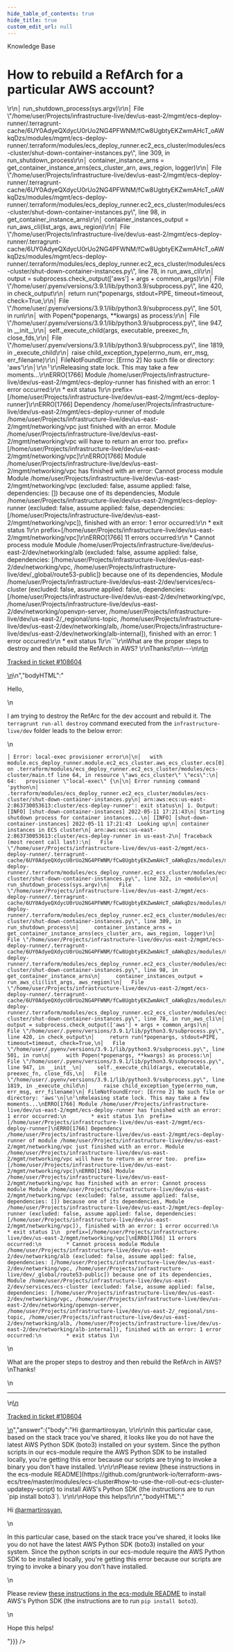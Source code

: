 ```yaml
---
hide_table_of_contents: true
hide_title: true
custom_edit_url: null
---
```



<CenterLayout>
<span className="searchCategory">Knowledge Base</span>
<h1>How to rebuild a RefArch for a particular AWS account?</h1>
<GitHub discussion={{"id":"D_kwDOF8slf84APiXB","number":418,"author":{"login":"armartirosyan"},"title":"How to rebuild a RefArch for a particular AWS account?","body":"\nHello,\r\n\r\nI am trying to destroy the RefArc for the dev account and rebuild it.  The `terragrunt run-all destroy` command executed from the `infrastructure-live/dev` folder leads to the below error:\r\n\r\n```\r\n│ Error: local-exec provisioner error\r\n│\r\n│   with module.ecs_deploy_runner.module.ec2_ecs_cluster.aws_ecs_cluster.ecs[0],\r\n│   on .terraform/modules/ecs_deploy_runner.ec2_ecs_cluster/modules/ecs-cluster/main.tf line 64, in resource \"aws_ecs_cluster\" \"ecs\":\r\n│   64:   provisioner \"local-exec\" {\r\n│\r\n│ Error running command 'python\r\n│ .terraform/modules/ecs_deploy_runner.ec2_ecs_cluster/modules/ecs-cluster/shut-down-container-instances.py\r\n│ arn:aws:ecs:us-east-2:863730053613:cluster/ecs-deploy-runner': exit status\r\n│ 1. Output: [INFO] [shut-down-container-instances] 2022-05-11 17:21:43\r\n│ Starting shutdown process for container instances...\r\n│ [INFO] [shut-down-container-instances] 2022-05-11 17:21:43  Looking up\r\n│ container instances in ECS cluster\r\n│ arn:aws:ecs:us-east-2:863730053613:cluster/ecs-deploy-runner in us-east-2\r\n│ Traceback (most recent call last):\r\n│   File \"/home/user/Projects/infrastructure-live/dev/us-east-2/mgmt/ecs-deploy-runner/.terragrunt-cache/6UY0AdyeQXdycU0rUo2NG4PFWNM/fCw8UgbtyEKZwmAHcT_oAWkqDzs/modules/mgmt/ecs-deploy-runner/.terraform/modules/ecs_deploy_runner.ec2_ecs_cluster/modules/ecs-cluster/shut-down-container-instances.py\", line 322, in <module>\r\n│     run_shutdown_process(sys.argv)\r\n│   File \"/home/user/Projects/infrastructure-live/dev/us-east-2/mgmt/ecs-deploy-runner/.terragrunt-cache/6UY0AdyeQXdycU0rUo2NG4PFWNM/fCw8UgbtyEKZwmAHcT_oAWkqDzs/modules/mgmt/ecs-deploy-runner/.terraform/modules/ecs_deploy_runner.ec2_ecs_cluster/modules/ecs-cluster/shut-down-container-instances.py\", line 309, in run_shutdown_process\r\n│     container_instance_arns = get_container_instance_arns(ecs_cluster_arn, aws_region, logger)\r\n│   File \"/home/user/Projects/infrastructure-live/dev/us-east-2/mgmt/ecs-deploy-runner/.terragrunt-cache/6UY0AdyeQXdycU0rUo2NG4PFWNM/fCw8UgbtyEKZwmAHcT_oAWkqDzs/modules/mgmt/ecs-deploy-runner/.terraform/modules/ecs_deploy_runner.ec2_ecs_cluster/modules/ecs-cluster/shut-down-container-instances.py\", line 98, in get_container_instance_arns\r\n│     container_instances_output = run_aws_cli(list_args, aws_region)\r\n│   File \"/home/user/Projects/infrastructure-live/dev/us-east-2/mgmt/ecs-deploy-runner/.terragrunt-cache/6UY0AdyeQXdycU0rUo2NG4PFWNM/fCw8UgbtyEKZwmAHcT_oAWkqDzs/modules/mgmt/ecs-deploy-runner/.terraform/modules/ecs_deploy_runner.ec2_ecs_cluster/modules/ecs-cluster/shut-down-container-instances.py\", line 78, in run_aws_cli\r\n│     output = subprocess.check_output(['aws'] + args + common_args)\r\n│   File \"/home/user/.pyenv/versions/3.9.1/lib/python3.9/subprocess.py\", line 420, in check_output\r\n│     return run(*popenargs, stdout=PIPE, timeout=timeout, check=True,\r\n│   File \"/home/user/.pyenv/versions/3.9.1/lib/python3.9/subprocess.py\", line 501, in run\r\n│     with Popen(*popenargs, **kwargs) as process:\r\n│   File \"/home/user/.pyenv/versions/3.9.1/lib/python3.9/subprocess.py\", line 947, in __init__\r\n│     self._execute_child(args, executable, preexec_fn, close_fds,\r\n│   File \"/home/user/.pyenv/versions/3.9.1/lib/python3.9/subprocess.py\", line 1819, in _execute_child\r\n│     raise child_exception_type(errno_num, err_msg, err_filename)\r\n│ FileNotFoundError: [Errno 2] No such file or directory: 'aws'\r\n│\r\n╵\r\nReleasing state lock. This may take a few moments...\r\nERRO[1766] Module /home/user/Projects/infrastructure-live/dev/us-east-2/mgmt/ecs-deploy-runner has finished with an error: 1 error occurred:\r\n        * exit status 1\r\n  prefix=[/home/user/Projects/infrastructure-live/dev/us-east-2/mgmt/ecs-deploy-runner]\r\nERRO[1766] Dependency /home/user/Projects/infrastructure-live/dev/us-east-2/mgmt/ecs-deploy-runner of module /home/user/Projects/infrastructure-live/dev/us-east-2/mgmt/networking/vpc just finished with an error. Module /home/user/Projects/infrastructure-live/dev/us-east-2/mgmt/networking/vpc will have to return an error too.  prefix=[/home/user/Projects/infrastructure-live/dev/us-east-2/mgmt/networking/vpc]\r\nERRO[1766] Module /home/user/Projects/infrastructure-live/dev/us-east-2/mgmt/networking/vpc has finished with an error: Cannot process module Module /home/user/Projects/infrastructure-live/dev/us-east-2/mgmt/networking/vpc (excluded: false, assume applied: false, dependencies: []) because one of its dependencies, Module /home/user/Projects/infrastructure-live/dev/us-east-2/mgmt/ecs-deploy-runner (excluded: false, assume applied: false, dependencies: [/home/user/Projects/infrastructure-live/dev/us-east-2/mgmt/networking/vpc]), finished with an error: 1 error occurred:\r\n        * exit status 1\r\n  prefix=[/home/user/Projects/infrastructure-live/dev/us-east-2/mgmt/networking/vpc]\r\nERRO[1766] 11 errors occurred:\r\n        * Cannot process module Module /home/user/Projects/infrastructure-live/dev/us-east-2/dev/networking/alb (excluded: false, assume applied: false, dependencies: [/home/user/Projects/infrastructure-live/dev/us-east-2/dev/networking/vpc, /home/user/Projects/infrastructure-live/dev/_global/route53-public]) because one of its dependencies, Module /home/user/Projects/infrastructure-live/dev/us-east-2/dev/services/ecs-cluster (excluded: false, assume applied: false, dependencies: [/home/user/Projects/infrastructure-live/dev/us-east-2/dev/networking/vpc, /home/user/Projects/infrastructure-live/dev/us-east-2/dev/networking/openvpn-server, /home/user/Projects/infrastructure-live/dev/us-east-2/_regional/sns-topic, /home/user/Projects/infrastructure-live/dev/us-east-2/dev/networking/alb, /home/user/Projects/infrastructure-live/dev/us-east-2/dev/networking/alb-internal]), finished with an error: 1 error occurred:\r\n        * exit status 1\r\n```\r\nWhat are the proper steps to destroy and then rebuild the RefArch in AWS? \r\nThanks!\n\n---\n\n<ins datetime=\"2022-05-13T20:10:20Z\">\n  <p><a href=\"https://support.gruntwork.io/hc/requests/108604\">Tracked in ticket #108604</a></p>\n</ins>\n","bodyHTML":"<p dir=\"auto\">Hello,</p>\n<p dir=\"auto\">I am trying to destroy the RefArc for the dev account and rebuild it.  The <code class=\"notranslate\">terragrunt run-all destroy</code> command executed from the <code class=\"notranslate\">infrastructure-live/dev</code> folder leads to the below error:</p>\n<div class=\"snippet-clipboard-content notranslate position-relative overflow-auto\" data-snippet-clipboard-copy-content=\"│ Error: local-exec provisioner error\n│\n│   with module.ecs_deploy_runner.module.ec2_ecs_cluster.aws_ecs_cluster.ecs[0],\n│   on .terraform/modules/ecs_deploy_runner.ec2_ecs_cluster/modules/ecs-cluster/main.tf line 64, in resource &quot;aws_ecs_cluster&quot; &quot;ecs&quot;:\n│   64:   provisioner &quot;local-exec&quot; {\n│\n│ Error running command 'python\n│ .terraform/modules/ecs_deploy_runner.ec2_ecs_cluster/modules/ecs-cluster/shut-down-container-instances.py\n│ arn:aws:ecs:us-east-2:863730053613:cluster/ecs-deploy-runner': exit status\n│ 1. Output: [INFO] [shut-down-container-instances] 2022-05-11 17:21:43\n│ Starting shutdown process for container instances...\n│ [INFO] [shut-down-container-instances] 2022-05-11 17:21:43  Looking up\n│ container instances in ECS cluster\n│ arn:aws:ecs:us-east-2:863730053613:cluster/ecs-deploy-runner in us-east-2\n│ Traceback (most recent call last):\n│   File &quot;/home/user/Projects/infrastructure-live/dev/us-east-2/mgmt/ecs-deploy-runner/.terragrunt-cache/6UY0AdyeQXdycU0rUo2NG4PFWNM/fCw8UgbtyEKZwmAHcT_oAWkqDzs/modules/mgmt/ecs-deploy-runner/.terraform/modules/ecs_deploy_runner.ec2_ecs_cluster/modules/ecs-cluster/shut-down-container-instances.py&quot;, line 322, in &lt;module&gt;\n│     run_shutdown_process(sys.argv)\n│   File &quot;/home/user/Projects/infrastructure-live/dev/us-east-2/mgmt/ecs-deploy-runner/.terragrunt-cache/6UY0AdyeQXdycU0rUo2NG4PFWNM/fCw8UgbtyEKZwmAHcT_oAWkqDzs/modules/mgmt/ecs-deploy-runner/.terraform/modules/ecs_deploy_runner.ec2_ecs_cluster/modules/ecs-cluster/shut-down-container-instances.py&quot;, line 309, in run_shutdown_process\n│     container_instance_arns = get_container_instance_arns(ecs_cluster_arn, aws_region, logger)\n│   File &quot;/home/user/Projects/infrastructure-live/dev/us-east-2/mgmt/ecs-deploy-runner/.terragrunt-cache/6UY0AdyeQXdycU0rUo2NG4PFWNM/fCw8UgbtyEKZwmAHcT_oAWkqDzs/modules/mgmt/ecs-deploy-runner/.terraform/modules/ecs_deploy_runner.ec2_ecs_cluster/modules/ecs-cluster/shut-down-container-instances.py&quot;, line 98, in get_container_instance_arns\n│     container_instances_output = run_aws_cli(list_args, aws_region)\n│   File &quot;/home/user/Projects/infrastructure-live/dev/us-east-2/mgmt/ecs-deploy-runner/.terragrunt-cache/6UY0AdyeQXdycU0rUo2NG4PFWNM/fCw8UgbtyEKZwmAHcT_oAWkqDzs/modules/mgmt/ecs-deploy-runner/.terraform/modules/ecs_deploy_runner.ec2_ecs_cluster/modules/ecs-cluster/shut-down-container-instances.py&quot;, line 78, in run_aws_cli\n│     output = subprocess.check_output(['aws'] + args + common_args)\n│   File &quot;/home/user/.pyenv/versions/3.9.1/lib/python3.9/subprocess.py&quot;, line 420, in check_output\n│     return run(*popenargs, stdout=PIPE, timeout=timeout, check=True,\n│   File &quot;/home/user/.pyenv/versions/3.9.1/lib/python3.9/subprocess.py&quot;, line 501, in run\n│     with Popen(*popenargs, **kwargs) as process:\n│   File &quot;/home/user/.pyenv/versions/3.9.1/lib/python3.9/subprocess.py&quot;, line 947, in __init__\n│     self._execute_child(args, executable, preexec_fn, close_fds,\n│   File &quot;/home/user/.pyenv/versions/3.9.1/lib/python3.9/subprocess.py&quot;, line 1819, in _execute_child\n│     raise child_exception_type(errno_num, err_msg, err_filename)\n│ FileNotFoundError: [Errno 2] No such file or directory: 'aws'\n│\n╵\nReleasing state lock. This may take a few moments...\nERRO[1766] Module /home/user/Projects/infrastructure-live/dev/us-east-2/mgmt/ecs-deploy-runner has finished with an error: 1 error occurred:\n        * exit status 1\n  prefix=[/home/user/Projects/infrastructure-live/dev/us-east-2/mgmt/ecs-deploy-runner]\nERRO[1766] Dependency /home/user/Projects/infrastructure-live/dev/us-east-2/mgmt/ecs-deploy-runner of module /home/user/Projects/infrastructure-live/dev/us-east-2/mgmt/networking/vpc just finished with an error. Module /home/user/Projects/infrastructure-live/dev/us-east-2/mgmt/networking/vpc will have to return an error too.  prefix=[/home/user/Projects/infrastructure-live/dev/us-east-2/mgmt/networking/vpc]\nERRO[1766] Module /home/user/Projects/infrastructure-live/dev/us-east-2/mgmt/networking/vpc has finished with an error: Cannot process module Module /home/user/Projects/infrastructure-live/dev/us-east-2/mgmt/networking/vpc (excluded: false, assume applied: false, dependencies: []) because one of its dependencies, Module /home/user/Projects/infrastructure-live/dev/us-east-2/mgmt/ecs-deploy-runner (excluded: false, assume applied: false, dependencies: [/home/user/Projects/infrastructure-live/dev/us-east-2/mgmt/networking/vpc]), finished with an error: 1 error occurred:\n        * exit status 1\n  prefix=[/home/user/Projects/infrastructure-live/dev/us-east-2/mgmt/networking/vpc]\nERRO[1766] 11 errors occurred:\n        * Cannot process module Module /home/user/Projects/infrastructure-live/dev/us-east-2/dev/networking/alb (excluded: false, assume applied: false, dependencies: [/home/user/Projects/infrastructure-live/dev/us-east-2/dev/networking/vpc, /home/user/Projects/infrastructure-live/dev/_global/route53-public]) because one of its dependencies, Module /home/user/Projects/infrastructure-live/dev/us-east-2/dev/services/ecs-cluster (excluded: false, assume applied: false, dependencies: [/home/user/Projects/infrastructure-live/dev/us-east-2/dev/networking/vpc, /home/user/Projects/infrastructure-live/dev/us-east-2/dev/networking/openvpn-server, /home/user/Projects/infrastructure-live/dev/us-east-2/_regional/sns-topic, /home/user/Projects/infrastructure-live/dev/us-east-2/dev/networking/alb, /home/user/Projects/infrastructure-live/dev/us-east-2/dev/networking/alb-internal]), finished with an error: 1 error occurred:\n        * exit status 1\"><pre class=\"notranslate\"><code>│ Error: local-exec provisioner error\n│\n│   with module.ecs_deploy_runner.module.ec2_ecs_cluster.aws_ecs_cluster.ecs[0],\n│   on .terraform/modules/ecs_deploy_runner.ec2_ecs_cluster/modules/ecs-cluster/main.tf line 64, in resource \"aws_ecs_cluster\" \"ecs\":\n│   64:   provisioner \"local-exec\" {\n│\n│ Error running command 'python\n│ .terraform/modules/ecs_deploy_runner.ec2_ecs_cluster/modules/ecs-cluster/shut-down-container-instances.py\n│ arn:aws:ecs:us-east-2:863730053613:cluster/ecs-deploy-runner': exit status\n│ 1. Output: [INFO] [shut-down-container-instances] 2022-05-11 17:21:43\n│ Starting shutdown process for container instances...\n│ [INFO] [shut-down-container-instances] 2022-05-11 17:21:43  Looking up\n│ container instances in ECS cluster\n│ arn:aws:ecs:us-east-2:863730053613:cluster/ecs-deploy-runner in us-east-2\n│ Traceback (most recent call last):\n│   File \"/home/user/Projects/infrastructure-live/dev/us-east-2/mgmt/ecs-deploy-runner/.terragrunt-cache/6UY0AdyeQXdycU0rUo2NG4PFWNM/fCw8UgbtyEKZwmAHcT_oAWkqDzs/modules/mgmt/ecs-deploy-runner/.terraform/modules/ecs_deploy_runner.ec2_ecs_cluster/modules/ecs-cluster/shut-down-container-instances.py\", line 322, in &lt;module&gt;\n│     run_shutdown_process(sys.argv)\n│   File \"/home/user/Projects/infrastructure-live/dev/us-east-2/mgmt/ecs-deploy-runner/.terragrunt-cache/6UY0AdyeQXdycU0rUo2NG4PFWNM/fCw8UgbtyEKZwmAHcT_oAWkqDzs/modules/mgmt/ecs-deploy-runner/.terraform/modules/ecs_deploy_runner.ec2_ecs_cluster/modules/ecs-cluster/shut-down-container-instances.py\", line 309, in run_shutdown_process\n│     container_instance_arns = get_container_instance_arns(ecs_cluster_arn, aws_region, logger)\n│   File \"/home/user/Projects/infrastructure-live/dev/us-east-2/mgmt/ecs-deploy-runner/.terragrunt-cache/6UY0AdyeQXdycU0rUo2NG4PFWNM/fCw8UgbtyEKZwmAHcT_oAWkqDzs/modules/mgmt/ecs-deploy-runner/.terraform/modules/ecs_deploy_runner.ec2_ecs_cluster/modules/ecs-cluster/shut-down-container-instances.py\", line 98, in get_container_instance_arns\n│     container_instances_output = run_aws_cli(list_args, aws_region)\n│   File \"/home/user/Projects/infrastructure-live/dev/us-east-2/mgmt/ecs-deploy-runner/.terragrunt-cache/6UY0AdyeQXdycU0rUo2NG4PFWNM/fCw8UgbtyEKZwmAHcT_oAWkqDzs/modules/mgmt/ecs-deploy-runner/.terraform/modules/ecs_deploy_runner.ec2_ecs_cluster/modules/ecs-cluster/shut-down-container-instances.py\", line 78, in run_aws_cli\n│     output = subprocess.check_output(['aws'] + args + common_args)\n│   File \"/home/user/.pyenv/versions/3.9.1/lib/python3.9/subprocess.py\", line 420, in check_output\n│     return run(*popenargs, stdout=PIPE, timeout=timeout, check=True,\n│   File \"/home/user/.pyenv/versions/3.9.1/lib/python3.9/subprocess.py\", line 501, in run\n│     with Popen(*popenargs, **kwargs) as process:\n│   File \"/home/user/.pyenv/versions/3.9.1/lib/python3.9/subprocess.py\", line 947, in __init__\n│     self._execute_child(args, executable, preexec_fn, close_fds,\n│   File \"/home/user/.pyenv/versions/3.9.1/lib/python3.9/subprocess.py\", line 1819, in _execute_child\n│     raise child_exception_type(errno_num, err_msg, err_filename)\n│ FileNotFoundError: [Errno 2] No such file or directory: 'aws'\n│\n╵\nReleasing state lock. This may take a few moments...\nERRO[1766] Module /home/user/Projects/infrastructure-live/dev/us-east-2/mgmt/ecs-deploy-runner has finished with an error: 1 error occurred:\n        * exit status 1\n  prefix=[/home/user/Projects/infrastructure-live/dev/us-east-2/mgmt/ecs-deploy-runner]\nERRO[1766] Dependency /home/user/Projects/infrastructure-live/dev/us-east-2/mgmt/ecs-deploy-runner of module /home/user/Projects/infrastructure-live/dev/us-east-2/mgmt/networking/vpc just finished with an error. Module /home/user/Projects/infrastructure-live/dev/us-east-2/mgmt/networking/vpc will have to return an error too.  prefix=[/home/user/Projects/infrastructure-live/dev/us-east-2/mgmt/networking/vpc]\nERRO[1766] Module /home/user/Projects/infrastructure-live/dev/us-east-2/mgmt/networking/vpc has finished with an error: Cannot process module Module /home/user/Projects/infrastructure-live/dev/us-east-2/mgmt/networking/vpc (excluded: false, assume applied: false, dependencies: []) because one of its dependencies, Module /home/user/Projects/infrastructure-live/dev/us-east-2/mgmt/ecs-deploy-runner (excluded: false, assume applied: false, dependencies: [/home/user/Projects/infrastructure-live/dev/us-east-2/mgmt/networking/vpc]), finished with an error: 1 error occurred:\n        * exit status 1\n  prefix=[/home/user/Projects/infrastructure-live/dev/us-east-2/mgmt/networking/vpc]\nERRO[1766] 11 errors occurred:\n        * Cannot process module Module /home/user/Projects/infrastructure-live/dev/us-east-2/dev/networking/alb (excluded: false, assume applied: false, dependencies: [/home/user/Projects/infrastructure-live/dev/us-east-2/dev/networking/vpc, /home/user/Projects/infrastructure-live/dev/_global/route53-public]) because one of its dependencies, Module /home/user/Projects/infrastructure-live/dev/us-east-2/dev/services/ecs-cluster (excluded: false, assume applied: false, dependencies: [/home/user/Projects/infrastructure-live/dev/us-east-2/dev/networking/vpc, /home/user/Projects/infrastructure-live/dev/us-east-2/dev/networking/openvpn-server, /home/user/Projects/infrastructure-live/dev/us-east-2/_regional/sns-topic, /home/user/Projects/infrastructure-live/dev/us-east-2/dev/networking/alb, /home/user/Projects/infrastructure-live/dev/us-east-2/dev/networking/alb-internal]), finished with an error: 1 error occurred:\n        * exit status 1\n</code></pre></div>\n<p dir=\"auto\">What are the proper steps to destroy and then rebuild the RefArch in AWS?<br>\nThanks!</p>\n<hr>\n<ins datetime=\"2022-05-13T20:10:20Z\">\n  <p dir=\"auto\"><a href=\"https://support.gruntwork.io/hc/requests/108604\" rel=\"nofollow\">Tracked in ticket #108604</a></p>\n</ins>","answer":{"body":"Hi @armartirosyan, \r\n\r\nIn this particular case, based on the stack trace you've shared, it looks like you do not have the latest AWS Python SDK (boto3) installed on your system. Since the python scripts in our ecs-module require the AWS Python SDK to be installed locally, you're getting this error because our scripts are trying to invoke a binary you don't have installed. \r\n\r\nPlease review [these instructions in the ecs-module README](https://github.com/gruntwork-io/terraform-aws-ecs/tree/master/modules/ecs-cluster#how-to-use-the-roll-out-ecs-cluster-updatepy-script) to install AWS's Python SDK (the instructions are to run `pip install boto3`). \r\n\r\nHope this helps!\r\n","bodyHTML":"<p dir=\"auto\">Hi <a class=\"user-mention notranslate\" data-hovercard-type=\"user\" data-hovercard-url=\"/users/armartirosyan/hovercard\" data-octo-click=\"hovercard-link-click\" data-octo-dimensions=\"link_type:self\" href=\"https://github.com/armartirosyan\">@armartirosyan</a>,</p>\n<p dir=\"auto\">In this particular case, based on the stack trace you've shared, it looks like you do not have the latest AWS Python SDK (boto3) installed on your system. Since the python scripts in our ecs-module require the AWS Python SDK to be installed locally, you're getting this error because our scripts are trying to invoke a binary you don't have installed.</p>\n<p dir=\"auto\">Please review <a href=\"https://github.com/gruntwork-io/terraform-aws-ecs/tree/master/modules/ecs-cluster#how-to-use-the-roll-out-ecs-cluster-updatepy-script\">these instructions in the ecs-module README</a> to install AWS's Python SDK (the instructions are to run <code class=\"notranslate\">pip install boto3</code>).</p>\n<p dir=\"auto\">Hope this helps!</p>"}}} />

</CenterLayout>
  

<!-- ##DOCS-SOURCER-START
{
  "sourcePlugin": "github-discussions",
  "hash": "d6abd70fad420d40be558938cfd06ab9"
}
##DOCS-SOURCER-END -->
